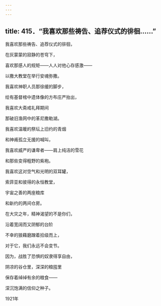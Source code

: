 ```yaml
---
---
---
```

title: 415．“我喜欢那些祷告、追荐仪式的徘徊……”
---




我喜欢那些祷告、追荐仪式的徘徊，

在灰蒙蒙的寂静的苍穹下，

喜欢那感人的规矩——人人对他心存感激——

以撒大教堂在举行安魂弥撒。

我喜欢神职人员那徐缓的脚步，

绘有基督棺中遗体像的方布庄严抬出，

我喜欢大斋戒礼拜期间

那破旧渔网中的革尼撒勒湖。

我喜欢温暖的祭坛上旧约的青烟

和神甫孤立无援的喊叫，

我喜欢威严的谦卑者——肩上纯洁的雪花

和那些变得粗野的紫袍。

我喜欢这对空气和光明的双耳罐，

索菲亚和彼得的永恒教堂，

宇宙之善的两座粮库

和新约的两间仓房。

在大灾之年，精神渴望的不是你们，

沿着宽阔而又阴郁的台阶

不幸的狼藉磨蹭着拾级而上，

对于它，我们永远不会变节。

因为，战胜了恐惧的奴隶得享自由，

阴凉的谷仓里，深深的粮囤里

保存着绰绰有余的粮食——

深沉饱满的信仰之种子。

1921年